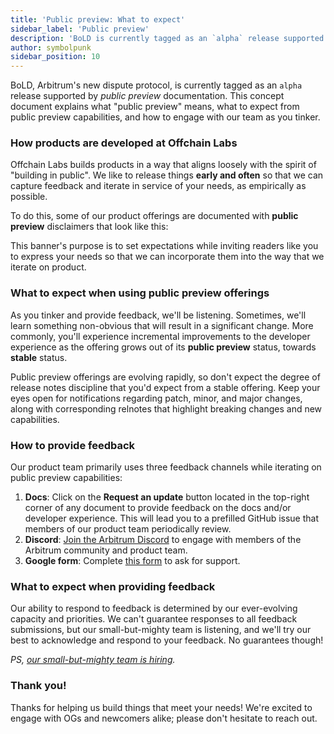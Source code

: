 ```yaml
---
title: 'Public preview: What to expect'
sidebar_label: 'Public preview'
description: 'BoLD is currently tagged as an `alpha` release supported by *public preview* documentation. This concept document explains what this means, and what to expect.'
author: symbolpunk
sidebar_position: 10
---
```


BoLD, Arbitrum's new dispute protocol, is currently tagged as an `alpha` release supported by _public preview_ documentation. This concept document explains what "public preview" means, what to expect from public preview capabilities, and how to engage with our team as you tinker.

### How products are developed at Offchain Labs

Offchain Labs builds products in a way that aligns loosely with the spirit of "building in public". We like to release things **early and often** so that we can capture feedback and iterate in service of your needs, as empirically as possible.

To do this, some of our product offerings are documented with **public preview** disclaimers that look like this:

This banner's purpose is to set expectations while inviting readers like you to express your needs so that we can incorporate them into the way that we iterate on product.

### What to expect when using public preview offerings

As you tinker and provide feedback, we'll be listening. Sometimes, we'll learn something non-obvious that will result in a significant change. More commonly, you'll experience incremental improvements to the developer experience as the offering grows out of its **public preview** status, towards **stable** status.

Public preview offerings are evolving rapidly, so don't expect the degree of release notes discipline that you'd expect from a stable offering. Keep your eyes open for notifications regarding patch, minor, and major changes, along with corresponding relnotes that highlight breaking changes and new capabilities.

### How to provide feedback

Our product team primarily uses three feedback channels while iterating on public preview capabilities:

1.  **Docs**: Click on the **Request an update** button located in the top-right corner of any document to provide feedback on the docs and/or developer experience. This will lead you to a prefilled GitHub issue that members of our product team periodically review.
2.  **Discord**: [Join the Arbitrum Discord](https://discord.gg/arbitrum) to engage with members of the Arbitrum community and product team.
3.  **Google form**: Complete [this form](http://bit.ly/3yy6EUK) to ask for support.

### What to expect when providing feedback

Our ability to respond to feedback is determined by our ever-evolving capacity and priorities. We can't guarantee responses to all feedback submissions, but our small-but-mighty team is listening, and we'll try our best to acknowledge and respond to your feedback. No guarantees though!

_PS, [our small-but-mighty team is hiring](https://jobs.lever.co/offchainlabs)._

### Thank you!

Thanks for helping us build things that meet your needs! We're excited to engage with OGs and newcomers alike; please don't hesitate to reach out.
